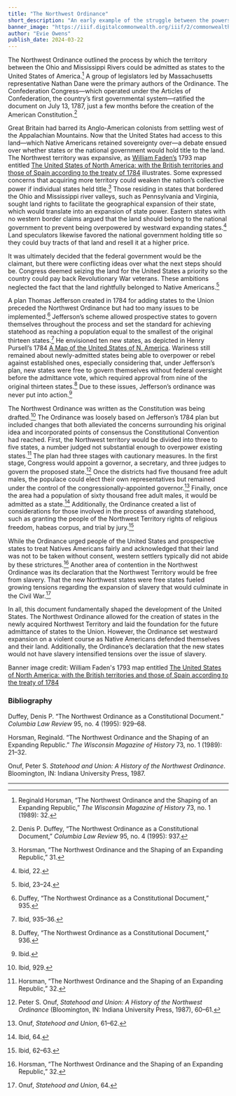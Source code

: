```yaml
---
title: "The Northwest Ordinance"
short_description: "An early example of the struggle between the powers of state and federal government, the Northwest Ordinance determined the process by which areas in the newly acquired Northwest Territory could officially gain statehood."
banner_image: "https://iiif.digitalcommonwealth.org/iiif/2/commonwealth:w9505s63x/1383,1356,4660,2494/pct:50/0/default.jpg"
author: "Evie Owens"
publish_date: 2024-03-22
---
```



The Northwest Ordinance outlined the process by which the territory between the Ohio and Mississippi Rivers could be admitted as states to the United States of America.[^1] A group of legislators led by Massachusetts representative Nathan Dane were the primary authors of the Ordinance. The Confederation Congress—which operated under the Articles of Confederation, the country’s first governmental system—ratified the document on July 13, 1787, just a few months before the creation of the American Constitution.[^2]

Great Britain had barred its Anglo-American colonists from settling west of the Appalachian Mountains. Now that the United States had access to this land—which Native Americans retained sovereignty over—a debate ensued over whether states or the national government would hold title to the land. The Northwest territory was expansive, as [William Faden’s](/people/william-faden) 1793 map entitled [The United States of North America: with the British territories and those of Spain according to the treaty of 1784](/maps/commonwealth:w9505s62n) illustrates. Some expressed concerns that acquiring more territory could weaken the nation’s collective power if individual states held title.[^3] Those residing in states that bordered the Ohio and Mississippi river valleys, such as Pennsylvania and Virginia, sought land rights to facilitate the geographical expansion of their state, which would translate into an expansion of state power. Eastern states with no western border claims argued that the land should belong to the national government to prevent being overpowered by westward expanding states.[^4] Land speculators likewise favored the national government holding title so they could buy tracts of that land and resell it at a higher price.

It was ultimately decided that the federal government would be the claimant, but there were conflicting ideas over what the next steps should be. Congress deemed seizing the land for the United States a priority so the country could pay back Revolutionary War veterans. These ambitions neglected the fact that the land rightfully belonged to Native Americans.[^5]

A plan Thomas Jefferson created in 1784 for adding states to the Union preceded the Northwest Ordinance but had too many issues to be implemented.[^6] Jefferson’s scheme allowed prospective states to govern themselves throughout the process and set the standard for achieving statehood as reaching a population equal to the smallest of the original thirteen states.[^7] He envisioned ten new states, as depicted in Henry Pursell’s 1784 [A Map of the United States of N. America](/maps/commonwealth:z603vt312). Wariness still remained about newly-admitted states being able to overpower or rebel against established ones, especially considering that, under Jefferson’s plan, new states were free to govern themselves without federal oversight before the admittance vote, which required approval from nine of the original thirteen states.[^8] Due to these issues, Jefferson’s ordinance was never put into action.[^9]

<InlineMapViewer identifier="commonwealth__z603vt312" />

The Northwest Ordinance was written as the Constitution was being drafted.[^10] The Ordinance was loosely based on Jefferson’s 1784 plan but included changes that both alleviated the concerns surrounding his original idea and incorporated points of consensus the Constitutional Convention had reached. First, the Northwest territory would be divided into three to five states, a number judged not substantial enough to overpower existing states.[^11] The plan had three stages with cautionary measures. In the first stage, Congress would appoint a governor, a secretary, and three judges to govern the proposed state.[^12] Once the districts had five thousand free adult males, the populace could elect their own representatives but remained under the control of the congressionally-appointed governor.[^13] Finally, once the area had a population of sixty thousand free adult males, it would be admitted as a state.[^14] Additionally, the Ordinance created a list of considerations for those involved in the process of awarding statehood, such as granting the people of the Northwest Territory rights of religious freedom, habeas corpus, and trial by jury.[^15]

While the Ordinance urged people of the United States and prospective states to treat Natives Americans fairly and acknowledged that their land was not to be taken without consent, western settlers typically did not abide by these strictures.[^16] Another area of contention in the Northwest Ordinance was its declaration that the Northwest Territory would be free from slavery. That the new Northwest states were free states fueled growing tensions regarding the expansion of slavery that would culminate in the Civil War.[^17]

In all, this document fundamentally shaped the development of the United States. The Northwest Ordinance allowed for the creation of states in the newly acquired Northwest Territory and laid the foundation for the future admittance of states to the Union. However, the Ordinance set westward expansion on a violent course as Native Americans defended themselves and their land. Additionally, the Ordinance’s declaration that the new states would not have slavery intensified tensions over the issue of slavery.

Banner image credit: William Faden's 1793 map entitled [The United States of North America: with the British territories and those of Spain according to the treaty of 1784](/maps/commonwealth:w9505s62n)

[^1]: Reginald Horsman, “The Northwest Ordinance and the Shaping of an Expanding Republic,” _The Wisconsin Magazine of History_ 73, no. 1 (1989): 32.

[^2]: Denis P. Duffey, “The Northwest Ordinance as a Constitutional Document,” _Columbia Law Review_ 95, no. 4 (1995): 937.

[^3]: Horsman, “The Northwest Ordinance and the Shaping of an Expanding Republic,” 31.

[^4]: Ibid, 22.

[^5]: Ibid, 23–24.

[^6]: Duffey, “The Northwest Ordinance as a Constitutional Document,” 935.

[^7]: Ibid, 935–36.

[^8]: Duffey, “The Northwest Ordinance as a Constitutional Document,” 936.

[^9]: Ibid.

[^10]: Ibid, 929.

[^11]: Horsman, “The Northwest Ordinance and the Shaping of an Expanding Republic,” 32.

[^12]: Peter S. Onuf, _Statehood and Union: A History of the Northwest Ordinance_ (Bloomington, IN: Indiana University Press, 1987), 60–61.

[^13]: Onuf, _Statehood and Union_, 61–62.

[^14]: Ibid, 64.

[^15]: Ibid, 62–63.

[^16]: Horsman, “The Northwest Ordinance and the Shaping of an Expanding Republic,” 32.

[^17]: Onuf, _Statehood and Union_, 64.

### Bibliography

Duffey, Denis P. “The Northwest Ordinance as a Constitutional Document.” _Columbia Law Review_ 95, no. 4 (1995): 929–68.

Horsman, Reginald. “The Northwest Ordinance and the Shaping of an Expanding Republic.” _The Wisconsin Magazine of History_ 73, no. 1 (1989): 21–32.

Onuf, Peter S. _Statehood and Union: A History of the Northwest Ordinance_. Bloomington, IN: Indiana University Press, 1987.

***
